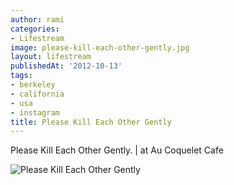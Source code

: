 ```yaml
---
author: rami
categories:
- Lifestream
image: please-kill-each-other-gently.jpg
layout: lifestream
publishedAt: '2012-10-13'
tags:
- berkeley
- california
- usa
- instagram
title: Please Kill Each Other Gently
---
```


Please Kill Each Other Gently. | at Au Coquelet Cafe


![Please Kill Each Other Gently](/assets/images/content/lifestream/please-kill-each-other-gently.jpg)
